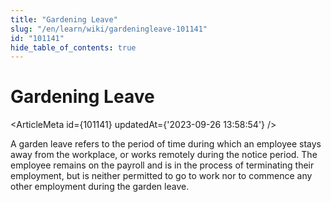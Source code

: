 ```yaml
---
title: "Gardening Leave"
slug: "/en/learn/wiki/gardeningleave-101141"
id: "101141"
hide_table_of_contents: true
---
```



# Gardening Leave

<ArticleMeta id={101141} updatedAt={'2023-09-26 13:58:54'} />
<div className='border-solid border-b border-t-0 my-4 border-[var(--ifm-color-gray-300)]' />

A garden leave refers to the period of time during which an employee stays away from the workplace, or works remotely during the notice period. The employee remains on the payroll and is in the process of terminating their employment, but is neither permitted to go to work nor to commence any other employment during the garden leave.
